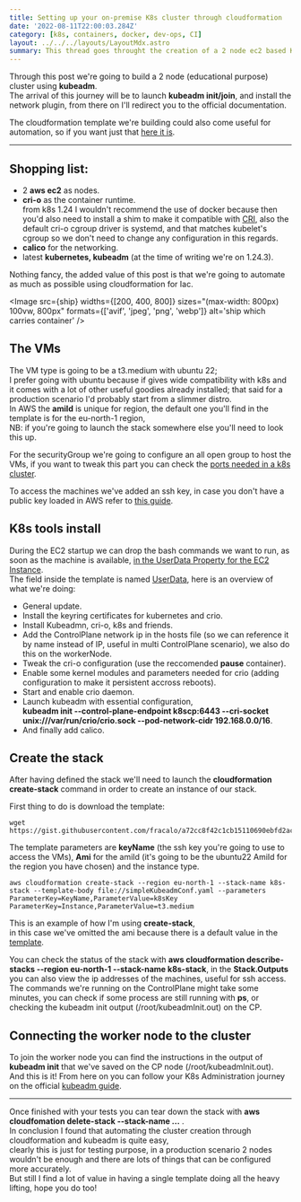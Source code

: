 ```yaml
---
title: Setting up your on-premise K8s cluster through cloudformation
date: '2022-08-11T22:00:03.284Z'
category: [k8s, containers, docker, dev-ops, CI]
layout: ../../../layouts/LayoutMdx.astro
summary: This thread goes throught the creation of a 2 node ec2 based K8s cluster in AWS, automated with the cloudformation template.
---
```



Through this post we're going to build a 2 node (educational purpose) cluster using __kubeadm__.  
The arrival of this journey will be to launch __kubeadm init/join__, and install the network plugin, from there on I'll redirect you to the official documentation.  

The cloudformation template we're building could also come useful for automation, so if you want just that [here it is](https://gist.github.com/fracalo/a72cc8f42c1cb15110690ebfd2ac22e8).

--- 
## Shopping list:
 - 2 __aws ec2__ as nodes.
 - __cri-o__ as the container runtime.  
   from k8s 1.24 I wouldn't recommend the use of docker because then you'd also need to install a shim to make it compatible with [CRI](https://kubernetes.io/docs/concepts/architecture/cri/), also the default cri-o cgroup driver is systemd, and that matches kubelet's cgroup so we don't need to change any configuration in this regards.
 - __calico__ for the networking. 
 - latest __kubernetes, kubeadm__ (at the time of writing we're on 1.24.3).


Nothing fancy, the added value of this post is that we're going to automate as much as possible using cloudformation for Iac.

<Image src={ship} widths={[200, 400, 800]} sizes="(max-width: 800px) 100vw, 800px" formats={['avif', 'jpeg', 'png', 'webp']} alt='ship which carries container' />


## The VMs
The VM type is going to be a t3.medium with ubuntu 22;  
I prefer going with ubuntu because if gives wide compatibility with k8s and it comes with a lot of other useful goodies already installed; that said for a production scenario I'd probably start from a slimmer distro.  
In AWS the __amiId__ is unique for region, the default one you'll find in the template is for the eu-north-1 region,  
NB: if you're going to launch the stack somewhere else you'll need to look this up.

For the securityGroup we're going to configure an all open group to host the VMs, if you want to tweak this part you can check the [ports needed in a k8s cluster](https://kubernetes.io/docs/reference/ports-and-protocols/). 

To access the machines we've added an ssh key, in case you don't have a public key loaded in AWS refer to [this guide](https://docs.aws.amazon.com/AWSEC2/latest/UserGuide/create-key-pairs.html#how-to-generate-your-own-key-and-import-it-to-aws).

## K8s tools install
During the EC2 startup we can drop the bash commands we want to run, as soon as the machine is available, [in the UserData Property for the EC2 Instance](https://docs.aws.amazon.com/AWSEC2/latest/UserGuide/user-data.html).  
The field inside the template is named [UserData](https://gist.github.com/fracalo/a72cc8f42c1cb15110690ebfd2ac22e8#file-simplekubeadmconf-yaml-L33), here is an overview of what we're doing:
 - General update.
 - Install the keyring certificates for kubernetes and crio.
 - Install Kubeadmn, cri-o, k8s and friends.  
 - Add the ControlPlane network ip in the hosts file (so we can reference it by name instead of IP, useful in multi ControlPlane scenario), we also do this on the workerNode.
 - Tweak the cri-o configuration (use the reccomended __pause__ container).
 - Enable some kernel modules and parameters needed for crio (adding configuration to make it persistent accross reboots).
 - Start and enable crio daemon.
 - Launch kubeadm with essential configuration,  
   __kubeadm init --control-plane-endpoint k8scp:6443 --cri-socket unix:///var/run/crio/crio.sock --pod-network-cidr 192.168.0.0/16__.
 - And finally add calico. 

## Create the stack
After having defined the stack we'll need to launch the __cloudformation create-stack__ command in order to create an instance of our stack.

First thing to do is download the template:
```
wget https://gist.githubusercontent.com/fracalo/a72cc8f42c1cb15110690ebfd2ac22e8/raw/8421413261730c5a506dfe892bda5036028a9e51/simpleKubeadmConf.yaml
```

The template parameters are __keyName__ (the ssh key you're going to use to access the VMs), __Ami__ for the amiId (it's going to be the ubuntu22 AmiId for the region you have chosen) and the instance type.
```
aws cloudformation create-stack --region eu-north-1 --stack-name k8s-stack --template-body file://simpleKubeadmConf.yaml --parameters ParameterKey=KeyName,ParameterValue=k8sKey ParameterKey=Instance,ParameterValue=t3.medium 
```
This is an example of how I'm using __create-stack__,  
in this case we've omitted the ami because there is a default value in the [template](https://gist.github.com/fracalo/a72cc8f42c1cb15110690ebfd2ac22e8#file-simplekubeadmconf-yaml-L10).

You can check the status of the stack with __aws cloudformation describe-stacks --region eu-north-1 --stack-name k8s-stack__, in the __Stack.Outputs__ you can also view the ip addresses of the machines, useful for ssh access.  
The commands we're running on the ControlPlane might take some minutes, you can check if some process are still running with __ps__, or checking the kubeadm init output (/root/kubeadmInit.out) on the CP.

## Connecting the worker node to the cluster
To join the worker node you can find the instructions in the output of __kubeadm init__  that we've saved on the CP node (/root/kubeadmInit.out).  
And this is it! From here on you can follow your K8s Administration journey on the official [kubeadm guide](https://kubernetes.io/docs/setup/production-environment/tools/kubeadm/create-cluster-kubeadm/).

----
Once finished with your tests you can tear down the stack with __aws cloudfomation delete-stack --stack-name ...__ .  
In conclusion I found that automating the cluster creation through cloudformation and kubeadm is quite easy,  
clearly this is just for testing purpose, in a production scenario 2 nodes wouldn't be enough and there are lots of things that can be configured more accurately.  
But still I find a lot of value in having a single template doing all the heavy lifting, hope you do too!


